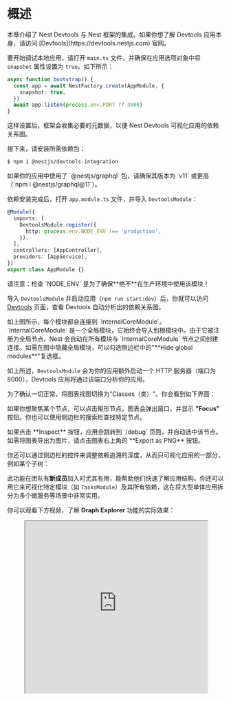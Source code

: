 
# 概述

<CalloutInfo>
  本章介绍了 Nest Devtools 与 Nest 框架的集成。如果你想了解 Devtools 应用本身，请访问
  [Devtools](https://devtools.nestjs.com) 官网。
</CalloutInfo>

要开始调试本地应用，请打开 `main.ts` 文件，并确保在应用选项对象中将 `snapshot` 属性设置为 `true`，如下所示：

```ts filename='main.ts'
async function bootstrap() {
  const app = await NestFactory.create(AppModule, {
    snapshot: true,
  })
  await app.listen(process.env.PORT ?? 3000)
}
```

这样设置后，框架会收集必要的元数据，以便 Nest Devtools 可视化应用的依赖关系图。

接下来，请安装所需依赖包：

```bash
$ npm i @nestjs/devtools-integration
```

<CalloutInfo type="warning">
  如果你的应用中使用了 `@nestjs/graphql` 包，请确保其版本为 `v11` 或更高（`npm i
  @nestjs/graphql@11`）。
</CalloutInfo>

依赖安装完成后，打开 `app.module.ts` 文件，并导入 `DevtoolsModule`：

```ts filename='app.module.ts'
@Module({
  imports: [
    DevtoolsModule.register({
      http: process.env.NODE_ENV !== 'production',
    }),
  ],
  controllers: [AppController],
  providers: [AppService],
})
export class AppModule {}
```

<CalloutInfo type="warning">
  请注意：检查 `NODE_ENV` 是为了确保**绝不**在生产环境中使用该模块！
</CalloutInfo>

导入 `DevtoolsModule` 并启动应用（`npm run start:dev`）后，你就可以访问 [Devtools](https://devtools.nestjs.com) 页面，查看 Devtools 自动分析出的依赖关系图。

<DocImage src={modulesGraphImage} alt="Modules graph" />

<CalloutInfo>
  如上图所示，每个模块都会连接到 `InternalCoreModule`。`InternalCoreModule`
  是一个全局模块，它始终会导入到根模块中。由于它被注册为全局节点，Nest 会自动在所有模块与
  `InternalCoreModule` 节点之间创建连接。如需在图中隐藏全局模块，可以勾选侧边栏中的"**Hide global
  modules**"复选框。
</CalloutInfo>

如上所述，`DevtoolsModule` 会为你的应用额外启动一个 HTTP 服务器（端口为 8000），Devtools 应用将通过该端口分析你的应用。

为了确认一切正常，将图表视图切换为"Classes（类）"。你会看到如下界面：

<DocImage src={classesGraphImage} alt="Classes graph" />

如果你想聚焦某个节点，可以点击矩形节点，图表会弹出窗口，并显示 **"Focus"** 按钮。你也可以使用侧边栏的搜索栏查找特定节点。

<CalloutInfo>
  <div>如果点击 **Inspect** 按钮，应用会跳转到 `/debug` 页面，并自动选中该节点。</div>
</CalloutInfo>

<DocImage src={nodePopupImage} alt="Node popup" />

<CalloutInfo>
  <div>如需将图表导出为图片，请点击图表右上角的 **Export as PNG** 按钮。</div>
</CalloutInfo>

你还可以通过侧边栏的控件来调整依赖追溯的深度，从而只可视化应用的一部分，例如某个子树：

<DocImage src={subtreeViewImage} alt="Subtree view" />

此功能在团队有**新成员**加入时尤其有用，能帮助他们快速了解应用结构。你还可以用它来可视化特定模块（如 `TasksModule`）及其所有依赖，这在将大型单体应用拆分为多个微服务等场景中非常实用。

你可以观看下方视频，了解 **Graph Explorer** 功能的实际效果：

<figure>
  <iframe
    width="100%"
    height="400"
    src="https://www.youtube.com/embed/bW8V-ssfnvM"
    title="YouTube video player"
    allow="accelerometer; autoplay; clipboard-write; encrypted-media; gyroscope; picture-in-picture; web-share"
    allowFullScreen
  />
</figure>

## 排查"无法解析依赖关系"错误

<CalloutInfo>

此功能需要 `@nestjs/core` `v9.3.10` 或更高版本。

</CalloutInfo>

“无法解析提供者的依赖关系”是一个常见错误。借助 Nest Devtools，你可以轻松定位问题并找到解决方案。

首先，打开 `main.ts` 文件，并按如下方式更新 `bootstrap()` 调用：

```ts filename='main.ts'
bootstrap().catch((err) => {
  fs.writeFileSync('graph.json', PartialGraphHost.toString() ?? '')
  process.exit(1)
})
```

同时，确保将 `abortOnError` 设置为 `false`：

```ts filename='main.ts'
const app = await NestFactory.create(AppModule, {
  snapshot: true,
  abortOnError: false, // <--- 这里
})
```

现在，当应用因**“无法解析依赖关系”**错误而启动失败时，会在根目录下生成一个 `graph.json` 文件（该文件表示部分依赖关系图）。你可以将此文件拖拽到 Devtools 中（请确保将当前模式从“Interactive”切换为“Preview”）：

<DocImage src={dragAndDropImage} alt="Drag and drop" />

上传成功后，你会看到如下依赖图和对话窗口：

<DocImage src={partialGraphModulesViewImage} alt="Partial graph modules view" />

如图所示，高亮显示的 `TasksModule` 就是问题所在的模块。同时，对话窗口中也会提供一些修复建议。

如果我们切换到"Classes"视图，则会看到如下内容：

<DocImage src={partialGraphClassesViewImage} alt="Partial graph classes view" />

该依赖图显示，试图注入 `TasksService` 的 `DiagnosticsService` 并未在 `TasksModule` 的上下文中注册。通常，只需将 `DiagnosticsModule` 导入 `TasksModule` 即可解决此问题！

## 路由资源浏览器

当你导航到**路由资源浏览器（Routes Explorer）**页面时，你会看到所有已注册的入口点：

<DocImage src={routesImage} alt="Routes" />

<CalloutInfo>

此页面不仅展示 HTTP 路由，还会显示所有其他类型的入口点（如 WebSocket 通信、gRPC、GraphQL 解析器等）。

</CalloutInfo>

所有入口点会按照其所属控制器进行分组。你还可以使用搜索栏来查找特定的入口点。

点击任一入口点，都会显示其**流程图（flow graph）**。该图清晰地展示了此入口点的执行流程（例如绑定到此路由的守卫、拦截器和管道）。在需要了解路由的请求/响应周期，或排查守卫、拦截器、管道未按预期执行等问题时，此功能会非常有用。

## 沙盒（Sandbox）

如果你希望即时执行 JavaScript 代码并实时与应用交互，可以导航到**沙盒（Sandbox）**页面：

<DocImage src={sandboxImage} alt="Sandbox" />

借助该 Playground，你可以在**实时环境**下测试和调试 API 端点，而无需使用 HTTP 客户端等外部工具，从而快速定位并修复问题。它还能绕过身份验证（Authentication）层，因此无需额外登录或创建专门的测试账号。对于事件驱动型应用，你还可以直接在 Playground 中触发事件，并观察应用的响应。

所有日志输出都会汇总到 Playground 的控制台，方便随时查看应用的运行情况。

你只需**即时**执行代码，即可立刻看到结果，无需重建应用或重启服务器。

<DocImage src={sandboxTableImage} alt="Sandbox table" />

<CalloutInfo>
  如需以表格形式美观地展示对象数组，可以使用 `console.table()`（或直接用 `table()`）函数。
</CalloutInfo>

你可以观看下方视频，了解 **交互式 Playground** 功能的实际效果：

<figure>
  <iframe
    width="100%"
    height="400"
    src="https://www.youtube.com/embed/liSxEN_VXKM"
    title="YouTube video player"
    allow="accelerometer; autoplay; clipboard-write; encrypted-media; gyroscope; picture-in-picture; web-share"
    allowFullScreen
  />
</figure>

## Bootstrap 性能

要查看所有类节点（如控制器、提供者、增强器等）及其对应的实例化耗时，可以导航到 **Bootstrap 性能**页面：

<DocImage src={bootstrapPerformanceImage} alt="Bootstrap performance" />

当希望找出应用启动流程中的性能瓶颈时，此页面会非常有用。例如，在优化无服务器（serverless）环境下的应用启动时间等场景中，这一点至关重要。

## 审计

要查看自动生成的审计结果（包括错误、警告和提示），请导航至**审计**页面：

<DocImage src={auditImage} alt="Audit" />

<CalloutInfo>

上述截图未展示所有可用的审计规则。

</CalloutInfo>

此页面有助于你发现应用中潜在的问题。

## 预览静态文件

如需将序列化后的依赖关系图保存为文件，可使用如下代码：

```ts filename='main.ts'
await app.listen(process.env.PORT ?? 3000) // 或 await app.init()
fs.writeFileSync('./graph.json', app.get(SerializedGraph).toString())
```

<CalloutInfo>
  <div>`SerializedGraph` 可从 `@nestjs/core` 包中导入。</div>
</CalloutInfo>

随后，你可以通过拖拽或上传该文件：

<DocImage src={dragAndDropImage} alt="Drag and drop" />

当你需要与他人（如同事）共享依赖关系图，或希望离线分析时，此功能会非常有用。
